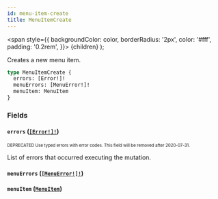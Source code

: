 ```yaml
---
id: menu-item-create
title: MenuItemCreate
---
```


<span
style={{
      backgroundColor: color,
      borderRadius: '2px',
      color: '#fff',
      padding: '0.2rem',
    }}>
{children}
</span>
);

Creates a new menu item.

```graphql
type MenuItemCreate {
  errors: [Error!]!
  menuErrors: [MenuError!]!
  menuItem: MenuItem
}
```

### Fields

#### `errors` ([`[Error!]!`](/api-reference/objects/error.mdx))

<sub><sup><Tag color="#ffba00">DEPRECATED</Tag> Use typed errors with error codes. This field will be removed after 2020-07-31.</sup></sub>

List of errors that occurred executing the mutation.

#### `menuErrors` ([`[MenuError!]!`](/api-reference/objects/menu-error.mdx))

#### `menuItem` ([`MenuItem`](/api-reference/objects/menu-item.mdx))
